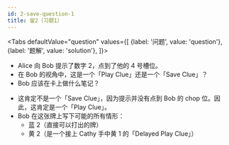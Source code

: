 ```yaml
---
id: 2-save-question-1
title: 留2（习题1）
---
```



<BeginnersGuideProgress id="2-save-question-1" />

<!-- lint disable no-undefined-references -->

<Tabs
  defaultValue="question"
  values={[
    {label: '问题', value: 'question'},
    {label: '题解', value: 'solution'},
  ]}>
<TabItem value="question">

- Alice 向 Bob 提示了数字 2，点到了他的 4 号槽位。
- 在 Bob 的视角中，这是一个「Play Clue」还是一个「Save Clue」？
- Bob 应该在卡上做什么笔记？

</TabItem>
<TabItem value="solution">

- 这肯定不是一个「Save Clue」，因为提示并没有点到 Bob 的 chop 位。因此，这肯定是一个「Play Clue」。
- Bob 在这张牌上写下可能的所有情形：
  - 蓝 2（直接可以打出的牌）
  - 黄 2（是一个接上 Cathy 手中黄 1 的「Delayed Play Clue」）

</TabItem>
</Tabs>

<TwoSaveQuestion1 />
